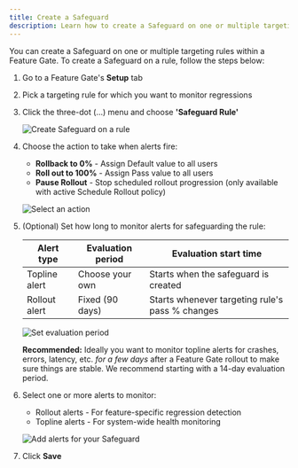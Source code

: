 ```yaml
---
title: Create a Safeguard
description: Learn how to create a Safeguard on one or multiple targeting rules within a Feature Gate to monitor regressions and automatically take action when alerts fire.
---
```


You can create a Safeguard on one or multiple targeting rules within a Feature Gate. To create a Safeguard on a rule, follow the steps below:

1. Go to a Feature Gate's **Setup** tab

2. Pick a targeting rule for which you want to monitor regressions

3. Click the three-dot (...) menu and choose **'Safeguard Rule'**

    ![Create Safeguard on a rule](/images/safeguards/create-safeguard.png)

4. Choose the action to take when alerts fire:
    - **Rollback to 0%** - Assign Default value to all users
    - **Roll out to 100%** - Assign Pass value to all users
    - **Pause Rollout** - Stop scheduled rollout progression (only available with active Schedule Rollout policy)

    ![Select an action](/images/safeguards/choose-safeguard-action.png)

5. (Optional) Set how long to monitor alerts for safeguarding the rule:

    | Alert type | Evaluation period | Evaluation start time|
    | --- | --- | --- |
    | Topline alert | Choose your own | Starts when the safeguard is created|
    | Rollout alert | Fixed (90 days) | Starts whenever targeting rule's pass % changes |

    ![Set evaluation period](/images/safeguards/evaluation-period.png)

    <Tip>**Recommended:** Ideally you want to monitor topline alerts for crashes, errors, latency, etc. *for a few days* after a Feature Gate rollout to make sure things are stable. We recommend starting with a 14-day evaluation period.</Tip>

6. Select one or more alerts to monitor:

    - Rollout alerts - For feature-specific regression detection
    - Topline alerts - For system-wide health monitoring

    ![Add alerts for your Safeguard](/images/safeguards/add-alerts.png)

7. Click **Save**